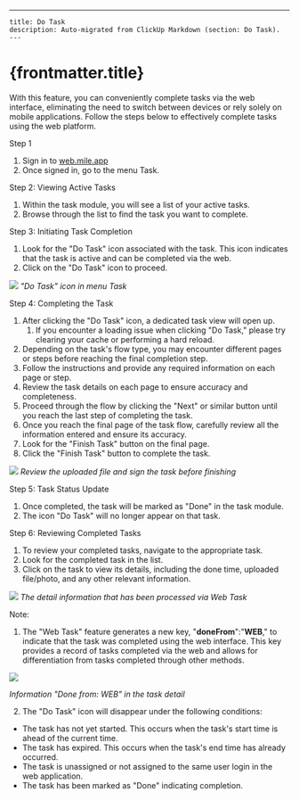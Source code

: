 ---
    title: Do Task
    description: Auto-migrated from ClickUp Markdown (section: Do Task).
    ---

# {frontmatter.title}

With this feature, you can conveniently complete tasks via the web interface, eliminating the need to switch between devices or rely solely on mobile applications. Follow the steps below to effectively complete tasks using the web platform.

Step 1
1. Sign in to [web.mile.app](http://web.mile.app)
2. Once signed in, go to the menu Task.

Step 2: Viewing Active Tasks
1. Within the task module, you will see a list of your active tasks.
2. Browse through the list to find the task you want to complete.

Step 3: Initiating Task Completion
1. Look for the "Do Task" icon associated with the task. This icon indicates that the task is active and can be completed via the web.
2. Click on the "Do Task" icon to proceed.

![](https://t3837933.p.clickup-attachments.com/t3837933/9b32705e-7a38-4085-a7f9-904cd56a6b15/image.png)
_"Do Task" icon in menu Task_

Step 4: Completing the Task
1. After clicking the "Do Task" icon, a dedicated task view will open up.
    1. If you encounter a loading issue when clicking "Do Task," please try clearing your cache or performing a hard reload.
2. Depending on the task's flow type, you may encounter different pages or steps before reaching the final completion step.
3. Follow the instructions and provide any required information on each page or step.
4. Review the task details on each page to ensure accuracy and completeness.
5. Proceed through the flow by clicking the "Next" or similar button until you reach the last step of completing the task.
6. Once you reach the final page of the task flow, carefully review all the information entered and ensure its accuracy.
7. Look for the "Finish Task" button on the final page.
8. Click the "Finish Task" button to complete the task.

![](https://t3837933.p.clickup-attachments.com/t3837933/0a228051-b14d-4526-8455-0e7cf959cc56/image.png)
_Review the uploaded file and sign the task before finishing_

Step 5: Task Status Update
1. Once completed, the task will be marked as "Done" in the task module.
2. The icon "Do Task" will no longer appear on that task.

Step 6: Reviewing Completed Tasks
1. To review your completed tasks, navigate to the appropriate task.
2. Look for the completed task in the list.
3. Click on the task to view its details, including the done time, uploaded file/photo, and any other relevant information.

![](https://t3837933.p.clickup-attachments.com/t3837933/abe45ecb-7bd1-4df3-8f6f-342920a5f1ae/image.png)
_The detail information that has been processed via Web Task_

Note:

1. The "Web Task" feature generates a new key, "**doneFrom**":"**WEB**," to indicate that the task was completed using the web interface. This key provides a record of tasks completed via the web and allows for differentiation from tasks completed through other methods.

![](https://t3837933.p.clickup-attachments.com/t3837933/7657202e-312f-4315-8bf2-939ec460c0bf/image.png)

_Information "Done from: WEB" in the task detail_

2. The "Do Task" icon will disappear under the following conditions:
*   The task has not yet started. This occurs when the task's start time is ahead of the current time.
*   The task has expired. This occurs when the task's end time has already occurred.
*   The task is unassigned or not assigned to the same user login in the web application.
*   The task has been marked as "Done" indicating completion.
